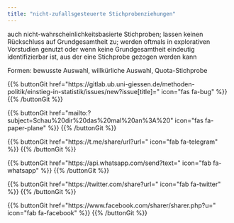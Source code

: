 ```yaml
---
title: "nicht-zufallsgesteuerte Stichprobenziehungen"
---
```


auch nicht-wahrscheinlichkeitsbasierte Stichproben; lassen keinen Rückschluss auf Grundgesamtheit zu; werden oftmals in explorativen Vorstudien genutzt oder wenn keine Grundgesamtheit eindeutig identifizierbar ist, aus der eine Stichprobe gezogen werden kann

Formen: bewusste Auswahl, willkürliche Auswahl, Quota-Stichprobe

{{% buttonGit href=\"https\:\/\/gitlab.ub.uni-giessen.de\/methoden-politik\/einstieg-in-statistik\/issues\/new?issue[title]=\" icon=\"fas fa-bug\" %}} {{% /buttonGit %}} 

{{% buttonGit href=\"mailto\:?subject=Schau\%20dir\%20das\%20mal\%20an\%3A\%20\" icon=\"fas fa-paper-plane\" %}} {{% /buttonGit %}}

{{% buttonGit href=\"https\:\/\/t.me\/share\/url?url=\" icon=\"fab fa-telegram\" %}} {{% /buttonGit %}}

{{% buttonGit href=\"https\:\/\/api.whatsapp.com\/send?text=\" icon=\"fab fa-whatsapp\" %}} {{% /buttonGit %}}

{{% buttonGit href=\"https\:\/\/twitter.com\/share?url=\" icon=\"fab fa-twitter\" %}} {{% /buttonGit %}}

{{% buttonGit href=\"https\:\/\/www.facebook.com\/sharer\/sharer.php?u=\" icon=\"fab fa-facebook\" %}} {{% /buttonGit %}}